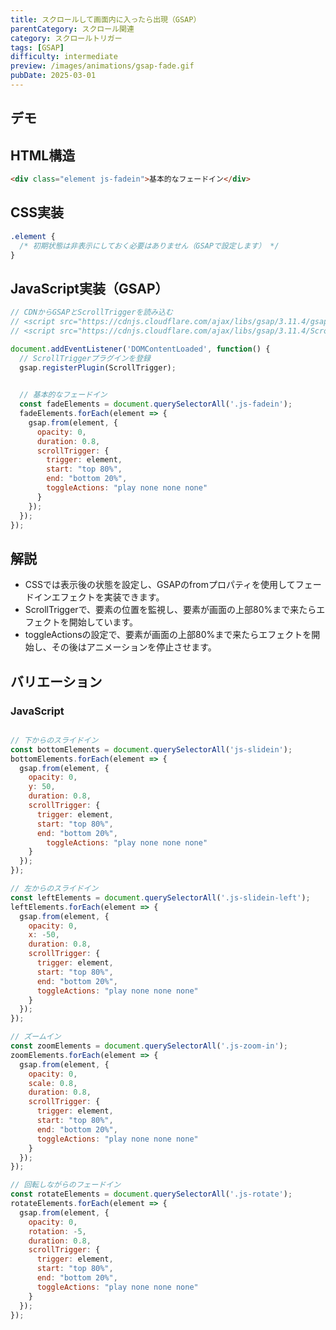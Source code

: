 ```yaml
---
title: スクロールして画面内に入ったら出現（GSAP）
parentCategory: スクロール関連
category: スクロールトリガー
tags: [GSAP]
difficulty: intermediate
preview: /images/animations/gsap-fade.gif
pubDate: 2025-03-01
---
```



## デモ

<IframeDemo/>

## HTML構造

```html
<div class="element js-fadein">基本的なフェードイン</div>
```

## CSS実装

```css
.element {
  /* 初期状態は非表示にしておく必要はありません（GSAPで設定します） */
}

```

## JavaScript実装（GSAP）

```javascript
// CDNからGSAPとScrollTriggerを読み込む
// <script src="https://cdnjs.cloudflare.com/ajax/libs/gsap/3.11.4/gsap.min.js"></script>
// <script src="https://cdnjs.cloudflare.com/ajax/libs/gsap/3.11.4/ScrollTrigger.min.js"></script>

document.addEventListener('DOMContentLoaded', function() {
  // ScrollTriggerプラグインを登録
  gsap.registerPlugin(ScrollTrigger);
  

  // 基本的なフェードイン
  const fadeElements = document.querySelectorAll('.js-fadein');
  fadeElements.forEach(element => {
    gsap.from(element, {
      opacity: 0,
      duration: 0.8,
      scrollTrigger: {
        trigger: element,
        start: "top 80%",
        end: "bottom 20%",
        toggleActions: "play none none none"
      }
    });
  });
});
```

## 解説
- CSSでは表示後の状態を設定し、GSAPのfromプロパティを使用してフェードインエフェクトを実装できます。
- ScrollTriggerで、要素の位置を監視し、要素が画面の上部80%まで来たらエフェクトを開始しています。
- toggleActionsの設定で、要素が画面の上部80%まで来たらエフェクトを開始し、その後はアニメーションを停止させます。


## バリエーション

### JavaScript
```javascript

// 下からのスライドイン
const bottomElements = document.querySelectorAll('js-slidein');
bottomElements.forEach(element => {
  gsap.from(element, {
    opacity: 0,
    y: 50,
    duration: 0.8,
    scrollTrigger: {
      trigger: element,
      start: "top 80%",
      end: "bottom 20%",
        toggleActions: "play none none none"
    }
  });
});

// 左からのスライドイン
const leftElements = document.querySelectorAll('.js-slidein-left');
leftElements.forEach(element => {
  gsap.from(element, {
    opacity: 0,
    x: -50,
    duration: 0.8,
    scrollTrigger: {
      trigger: element,
      start: "top 80%",
      end: "bottom 20%",
      toggleActions: "play none none none"
    }
  });
});

// ズームイン
const zoomElements = document.querySelectorAll('.js-zoom-in');
zoomElements.forEach(element => {
  gsap.from(element, {
    opacity: 0,
    scale: 0.8,
    duration: 0.8,
    scrollTrigger: {
      trigger: element,
      start: "top 80%",
      end: "bottom 20%",
      toggleActions: "play none none none"
    }
  });
});

// 回転しながらのフェードイン
const rotateElements = document.querySelectorAll('.js-rotate');
rotateElements.forEach(element => {
  gsap.from(element, {
    opacity: 0,
    rotation: -5,
    duration: 0.8,
    scrollTrigger: {
      trigger: element,
      start: "top 80%",
      end: "bottom 20%",
      toggleActions: "play none none none"
    }
  });
});
```
